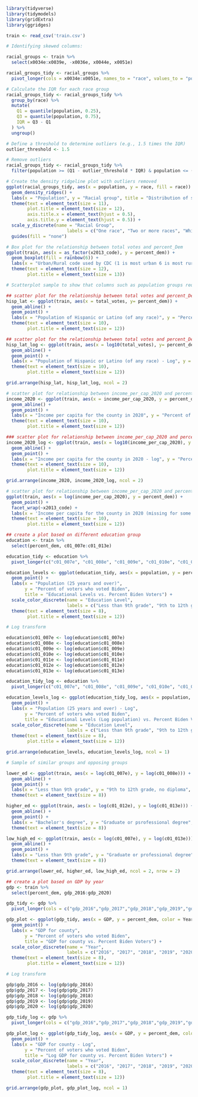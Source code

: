 ```r
library(tidyverse)
library(tidymodels)
library(gridExtra)
library(ggridges)
```

```r
train <- read_csv('train.csv')
```

```r
# Identifying skewed columns:

racial_groups <- train %>%
  select(x0034e:x0039e, -x0036e, x0044e, x0051e)

racial_groups_tidy <- racial_groups %>%
  pivot_longer(cols = x0034e:x0051e, names_to = "race", values_to = "population")

# Calculate the IQR for each race group
racial_groups_tidy <- racial_groups_tidy %>%
  group_by(race) %>%
  mutate(
    Q1 = quantile(population, 0.25),
    Q3 = quantile(population, 0.75),
    IQR = Q3 - Q1
  ) %>%
  ungroup()

# Define a threshold to determine outliers (e.g., 1.5 times the IQR)
outlier_threshold <- 1.5

# Remove outliers
racial_groups_tidy <- racial_groups_tidy %>%
  filter(population >= (Q1 - outlier_threshold * IQR) & population <= (Q3 + outlier_threshold * IQR))

# Create the density ridgeline plot with outliers removed
ggplot(racial_groups_tidy, aes(x = population, y = race, fill = race)) +
  geom_density_ridges() +
  labs(x = "Population", y = "Racial group", title = "Distribution of sample racial groups (outliers removed)") +
  theme(text = element_text(size = 11),
        plot.title = element_text(size = 12),
        axis.title.x = element_text(hjust = 0.5),
        axis.title.y = element_text(hjust = 0.5)) +
  scale_y_discrete(name = "Racial Group",
                       labels = c("One race", "Two or more races", "White", "Black or African American", "American Indian and Alaska Native", "Asian", "Other Asian")) +
  guides(fill = "none")
```

```r
# Box plot for the relationship between total votes and percent_Dem
ggplot(train, aes(x = as_factor(x2013_code), y = percent_dem)) +
  geom_boxplot(fill = rainbow(6)) +
  labs(x = "Urban/Rural code used by CDC (1 is most urban 6 is most rural)", y = "Percent of voters who voted Biden", title = "Distribution of Percent of Biden Voters by Urban/Rural Code") +
  theme(text = element_text(size = 12),
        plot.title = element_text(size = 13))
```

```r
# Scatterplot sample to show that columns such as population groups require transformations

## scatter plot for the relationship between total votes and percent_Dem
hisp_lat <- ggplot(train, aes(x = total_votes, y= percent_dem)) +
  geom_abline() +
  geom_point() +
  labs(x = "Population of Hispanic or Latino (of any race)", y = "Percent of voters who voted Biden", title = "Population vs. Percent Biden Voters") +
  theme(text = element_text(size = 10),
        plot.title = element_text(size = 12))

## scatter plot for the relationship between total votes and percent_Dem
hisp_lat_log <- ggplot(train, aes(x = log10(total_votes), y= percent_dem)) +
  geom_abline() +
  geom_point() +
  labs(x = "Population of Hispanic or Latino (of any race) - Log", y = "Percent of voters who voted Biden", title = "Log Population vs. Percent Biden Voters") +
  theme(text = element_text(size = 10),
        plot.title = element_text(size = 12))

grid.arrange(hisp_lat, hisp_lat_log, ncol = 2)
```

```r
# scatter plot for relationship between income_per_cap_2020 and percent_dem
income_2020 <- ggplot(train, aes(x = income_per_cap_2020, y = percent_dem)) +
  geom_abline() +
  geom_point() +
  labs(x = "Income per capita for the county in 2020", y = "Percent of voters who voted Biden", title = "Income 2020 vs. Biden voters") +
  theme(text = element_text(size = 10),
        plot.title = element_text(size = 12))

### scatter plot for relationship between income_per_cap_2020 and percent_dem
income_2020_log <- ggplot(train, aes(x = log10(income_per_cap_2020), y = percent_dem)) +
  geom_abline() +
  geom_point() +
  labs(x = "Income per capita for the county in 2020 - log", y = "Percent of voters who voted Biden", title = "Log Income 2020 vs. Biden voters") +
  theme(text = element_text(size = 10),
        plot.title = element_text(size = 12))

grid.arrange(income_2020, income_2020_log, ncol = 2)
```

```r
# scatter plot for relationship between income_per_cap_2020 and percent_dem, grouped by area type
ggplot(train, aes(x = log(income_per_cap_2020), y = percent_dem)) +
  geom_point() +
  facet_wrap(~x2013_code) +
  labs(x = 'Income per capita for the county in 2020 (missing for some counties)', y = 'Percent voters who voted Biden', title = 'Income 2020 vs. Biden voters by urban/rural code') +
  theme(text = element_text(size = 10),
        plot.title = element_text(size = 12))
```

```r
## create a plot based on different education group
education <- train %>%
  select(percent_dem, c01_007e:c01_013e)

education_tidy <- education %>%
  pivot_longer(c("c01_007e", "c01_008e", "c01_009e", "c01_010e", "c01_011e", "c01_012e", "c01_013e"), names_to = "education", values_to = "population")

education_levels <- ggplot(education_tidy, aes(x = population, y = percent_dem, color = education)) +
  geom_point() +
  labs(x = "Population (25 years and over)", 
       y = "Percent of voters who voted Biden",
       title = "Educational Levels vs. Percent Biden Voters") +
  scale_color_discrete(name = "Education Level",
                       labels = c("Less than 9th grade", "9th to 12th grade, no diploma", "High school graduate", "Some college, no degree", "Associate's degree", "Bachelor's degree", "Graduate or professional degree")) + 
  theme(text = element_text(size = 8),
        plot.title = element_text(size = 12))

# Log transform

education$c01_007e <- log(education$c01_007e)
education$c01_008e <- log(education$c01_008e)
education$c01_009e <- log(education$c01_009e)
education$c01_010e <- log(education$c01_010e)
education$c01_011e <- log(education$c01_011e)
education$c01_012e <- log(education$c01_012e)
education$c01_013e <- log(education$c01_013e)

education_tidy_log <- education %>%
  pivot_longer(c("c01_007e", "c01_008e", "c01_009e", "c01_010e", "c01_011e", "c01_012e", "c01_013e"), names_to = "education", values_to = "population")

education_levels_log <- ggplot(education_tidy_log, aes(x = population, y = percent_dem, color = education)) +
  geom_point() +
  labs(x = "Population (25 years and over) - Log", 
       y = "Percent of voters who voted Biden",
       title = "Educational Levels (Log population) vs. Percent Biden Voters") +
  scale_color_discrete(name = "Education Level",
                       labels = c("Less than 9th grade", "9th to 12th grade, no diploma", "High school graduate", "Some college, no degree", "Associate's degree", "Bachelor's degree", "Graduate or professional degree")) + 
  theme(text = element_text(size = 8),
        plot.title = element_text(size = 12))

grid.arrange(education_levels, education_levels_log, ncol = 1)
```

```r
# Sample of similar groups and opposing groups

lower_ed <- ggplot(train, aes(x = log(c01_007e), y = log(c01_008e))) +
  geom_abline() +
  geom_point() +
  labs(x = "Less than 9th grade", y = "9th to 12th grade, no diploma", title = "Lower education group association - Log") +
  theme(text = element_text(size = 8))

higher_ed <- ggplot(train, aes(x = log(c01_012e), y = log(c01_013e))) +
  geom_abline() +
  geom_point() +
  labs(x = "Bachelor's degree", y = "Graduate or psrofessional degree", title = "Higher education group association - Log") +
  theme(text = element_text(size = 8))

low_high_ed <- ggplot(train, aes(x = log(c01_007e), y = log(c01_013e))) +
  geom_abline() +
  geom_point() +
  labs(x = "Less than 9th grade", y = "Graduate or professional degree", title = "Less than 9th vs Graduate or Prof - Log") +
  theme(text = element_text(size = 8))

grid.arrange(lower_ed, higher_ed, low_high_ed, ncol = 2, nrow = 2)
```

```r
## create a plot based on GDP by year
gdp <- train %>%
  select(percent_dem, gdp_2016:gdp_2020)

gdp_tidy <- gdp %>%
  pivot_longer(cols = c("gdp_2016","gdp_2017","gdp_2018","gdp_2019","gdp_2020"), names_to = "Year", values_to = "GDP")

gdp_plot <- ggplot(gdp_tidy, aes(x = GDP, y = percent_dem, color = Year)) +
  geom_point() +
  labs(x = "GDP for county", 
       y = "Percent of voters who voted Biden",
       title = "GDP for county vs. Percent Biden Voters") +
  scale_color_discrete(name = "Year",
                       labels = c("2016", "2017", "2018", "2019", "2020")) + 
  theme(text = element_text(size = 8),
        plot.title = element_text(size = 12))

# Log transform

gdp$gdp_2016 <- log(gdp$gdp_2016)
gdp$gdp_2017 <- log(gdp$gdp_2017)
gdp$gdp_2018 <- log(gdp$gdp_2018)
gdp$gdp_2019 <- log(gdp$gdp_2019)
gdp$gdp_2020 <- log(gdp$gdp_2020)

gdp_tidy_log <- gdp %>%
  pivot_longer(cols = c("gdp_2016","gdp_2017","gdp_2018","gdp_2019","gdp_2020"), names_to = "Year", values_to = "GDP")

gdp_plot_log <- ggplot(gdp_tidy_log, aes(x = GDP, y = percent_dem, color = Year)) +
  geom_point() +
  labs(x = "GDP for county - Log", 
       y = "Percent of voters who voted Biden",
       title = "Log GDP for county vs. Percent Biden Voters") +
  scale_color_discrete(name = "Year",
                       labels = c("2016", "2017", "2018", "2019", "2020")) + 
  theme(text = element_text(size = 8),
        plot.title = element_text(size = 12))

grid.arrange(gdp_plot, gdp_plot_log, ncol = 1)
```
